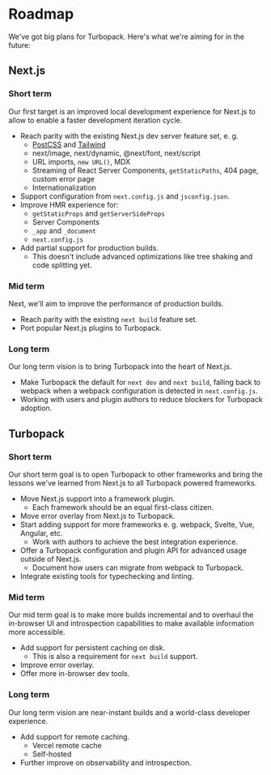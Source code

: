 # Roadmap

We've got big plans for Turbopack. Here's what we're aiming for in the future:

## Next.js

### Short term

Our first target is an improved local development experience for Next.js to allow to enable a faster development iteration cycle.

- Reach parity with the existing Next.js dev server feature set, e. g.
  - [PostCSS](/pack/docs/features/css#postcss) and [Tailwind](/pack/docs/features/css#tailwind-css)
  - next/image, next/dynamic, @next/font, next/script
  - URL imports, `new URL()`, MDX
  - Streaming of React Server Components, `getStaticPaths`, 404 page, custom error page
  - Internationalization
- Support configuration from `next.config.js` and `jsconfig.json`.
- Improve HMR experience for:
  - `getStaticProps` and `getServerSideProps`
  - Server Components
  - `_app` and `_document`
  - `next.config.js`
- Add partial support for production builds.
  - This doesn't include advanced optimizations like tree shaking and code splitting yet.

### Mid term

Next, we'll aim to improve the performance of production builds.

- Reach parity with the existing `next build` feature set.
- Port popular Next.js plugins to Turbopack.

### Long term

Our long term vision is to bring Turbopack into the heart of Next.js.

- Make Turbopack the default for `next dev` and `next build`, falling back to webpack when a webpack configuration is detected in `next.config.js`.
- Working with users and plugin authors to reduce blockers for Turbopack adoption.

## Turbopack

### Short term

Our short term goal is to open Turbopack to other frameworks and bring the lessons we've learned from Next.js to all Turbopack powered frameworks.

- Move Next.js support into a framework plugin.
  - Each framework should be an equal first-class citizen.
- Move error overlay from Next.js to Turbopack.
- Start adding support for more frameworks e. g. webpack, Svelte, Vue, Angular, etc.
  - Work with authors to achieve the best integration experience.
- Offer a Turbopack configuration and plugin API for advanced usage outside of Next.js.
  - Document how users can migrate from webpack to Turbopack.
- Integrate existing tools for typechecking and linting.

### Mid term

Our mid term goal is to make more builds incremental and to overhaul the in-browser UI and introspection capabilities to make available information more accessible.

- Add support for persistent caching on disk.
  - This is also a requirement for `next build` support.
- Improve error overlay.
- Offer more in-browser dev tools.

### Long term

Our long term vision are near-instant builds and a world-class developer experience.

- Add support for remote caching.
  - Vercel remote cache
  - Self-hosted
- Further improve on observability and introspection.
